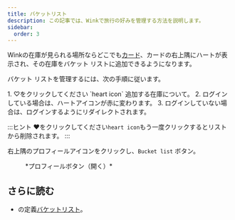 ```yaml
---
title: バケットリスト
description: この記事では、Winkで旅行の好みを管理する方法を説明します。
sidebar:
  order: 3
---
```


Winkの在庫が見られる場所ならどこでも[カード](/studio/cards)、カードの右上隅にハートが表示され、その在庫をバケット リストに追加できるようになります。

バケット リストを管理するには、次の手順に従います。

<Steps>
  1. ♡をクリックしてください `heart icon` 追加する在庫について。
  2. ログインしている場合は、ハートアイコンが赤に変わります。
  3. ログインしていない場合は、ログインするようにリダイレクトされます。
</Steps>


:::ヒント
♥️をクリックしてください`heart icon`もう一度クリックするとリストから削除されます。
:::

右上隅のプロフィールアイコンをクリックし、`Bucket list` ボタン。

<figure>
  <CloudinaryImage width="350" height="404" resize="scale" quality="best" alt="認証時のアカウントボタン" src="academy/account-button-auth-open" errorImage="noimage_opaque_nyrtl0.png" />

  <figcaption>*プロフィールボタン（開く）*</figcaption>
</figure>


## さらに読む

* の定義[バケットリスト](https://en.wikipedia.org/wiki/Bucket_list)。

